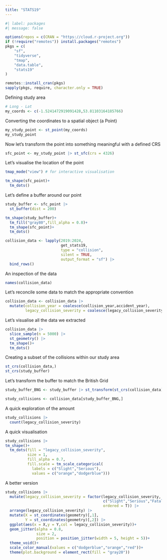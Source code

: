```yaml
---
title: "STATS19"
---
```


```r
#| label: packages
#| message: false

options(repos = c(CRAN = "https://cloud.r-project.org"))
if (!require("remotes")) install.packages("remotes")
pkgs = c(
    "sf",
    "tidyverse",
    "tmap",
    "data.table",
    "stats19"
)

remotes::install_cran(pkgs)
sapply(pkgs, require, character.only = TRUE)
```

Defining study area

```r
# Long - Lat
my_coords <- c(-1.5241472919091428,53.81103164185766)
```

Converting the coordinates to a spatial object (a Point)

```r
my_study_point <- st_point(my_coords)
my_study_point
```

Now let's transform the point into something meaningful with a defined CRS

```r
sfc_point <- my_study_point |> st_sfc(crs = 4326)
```

Let's visualise the location of the point

```r
tmap_mode("view") # for interactive visualisation

tm_shape(sfc_point)+
  tm_dots()

```

Let's define a buffer around our point

```r
study_buffer <- sfc_point |>
  st_buffer(dist = 200)

tm_shape(study_buffer)+
  tm_fill("gray80",fill_alpha = 0.8)+
  tm_shape(sfc_point)+
  tm_dots()
```

```r
collision_data <- lapply(2019:2024,
                         get_stats19,
                         type = "collision",
                         silent = TRUE,
                         output_format = "sf") |> 
  bind_rows()
```

An inspection of the data

```r
names(collision_data)
```

Let's reconcile some data to match the appropriate convention

```r
collision_data <- collision_data |> 
  mutate(collision_year = coalesce(collision_year,accident_year),
         legacy_collision_severity = coalesce(legacy_collision_severity,accident_severity))
```

Let's visualise all the data we extracted

```r
collision_data |>
  slice_sample(n = 5000) |>
  st_geometry() |> 
  tm_shape()+
  tm_dots()
```

Creating a subset of the collisions within our study area

```r
st_crs(collision_data,)
st_crs(study_buffer)
```

Let's transform the buffer to match the British Grid

```r
study_buffer_BNG <- study_buffer |> st_transform(st_crs(collision_data))
```

```r
study_collisions <- collision_data[study_buffer_BNG,]
```

A quick exploration of the amount

```r
study_collisions |>
  count(legacy_collision_severity)
```

A quick visualisation

```r
study_collisions |>
tm_shape()+
  tm_dots(fill = "legacy_collision_severity",
          size = 1,
          fill_alpha = 0.7,
          fill.scale = tm_scale_categorical(
            labels = c("Slight","Serious"),
            values = c("orange","dodgerblue")))
```

A better version

```r
study_collisions |>
  mutate(legacy_collision_severity = factor(legacy_collision_severity,
                                            c("Slight","Serious","Fatal"),
                                            ordered = T)) |>
  arrange(legacy_collision_severity) |> 
  mutate(X = st_coordinates(geometry)[,1],
         Y = st_coordinates(geometry)[,2]) |> 
  ggplot(aes(x = X,y = Y,col = legacy_collision_severity))+
  geom_jitter(alpha = 0.8,
              size = 2,
              position = position_jitter(width = 5, height = 5))+
  theme_void()+
  scale_color_manual(values = c("dodgerblue","orange","red"))+
  theme(plot.background = element_rect(fill = "gray20"))
```
